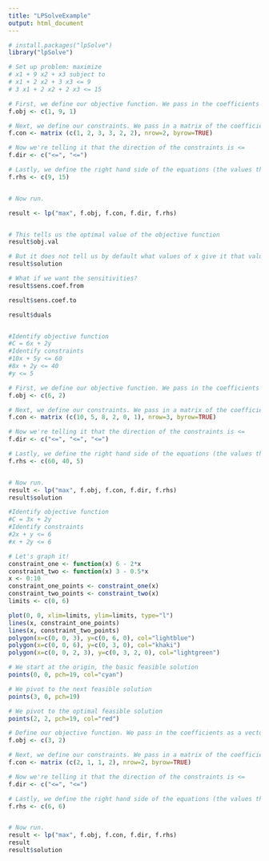 ```yaml
---
title: "LPSolveExample"
output: html_document
---
```


```r
# install.packages("lpSolve")
library("lpSolve")
```
  
  
```r
# Set up problem: maximize
# x1 + 9 x2 + x3 subject to
# x1 + 2 x2 + 3 x3 <= 9
# 3 x1 + 2 x2 + 2 x3 <= 15

# First, we define our objective function. We pass in the coefficients as a vector to f.obj
f.obj <- c(1, 9, 1)

# Next, we define our constraints. We pass in a matrix of the coefficients to f.con
f.con <- matrix (c(1, 2, 3, 3, 2, 2), nrow=2, byrow=TRUE)

# Now we're telling it that the direction of the constraints is <=
f.dir <- c("<=", "<=")

# Lastly, we define the right hand side of the equations (the values that the constraints are tied to)
f.rhs <- c(9, 15)


# Now run.

result <- lp("max", f.obj, f.con, f.dir, f.rhs)


# This tells us the optimal value of the objective function
result$obj.val

# But it does not tell us by default what values of x give it that value! 
result$solution

# What if we want the sensitivities? 
result$sens.coef.from

result$sens.coef.to

result$duals



```

```r
#Identify objective function
#C = 6x + 2y
#Identify constraints
#10x + 5y <= 60 
#8x + 2y <= 40
#y <= 5

# First, we define our objective function. We pass in the coefficients as a vector to f.obj
f.obj <- c(6, 2)

# Next, we define our constraints. We pass in a matrix of the coefficients to f.con
f.con <- matrix (c(10, 5, 8, 2, 0, 1), nrow=3, byrow=TRUE)

# Now we're telling it that the direction of the constraints is <=
f.dir <- c("<=", "<=", "<=")

# Lastly, we define the right hand side of the equations (the values that the constraints are tied to)
f.rhs <- c(60, 40, 5)


# Now run.
result <- lp("max", f.obj, f.con, f.dir, f.rhs)
result$solution

```

```r
#Identify objective function
#C = 3x + 2y
#Identify constraints
#2x + y <= 6
#x + 2y <= 6

# Let's graph it! 
constraint_one <- function(x) 6 - 2*x
constraint_two <- function(x) 3 - 0.5*x
x <- 0:10
constraint_one_points <- constraint_one(x)
constraint_two_points <- constraint_two(x)
limits <- c(0, 6)

plot(0, 0, xlim=limits, ylim=limits, type="l")
lines(x, constraint_one_points)
lines(x, constraint_two_points)
polygon(x=c(0, 0, 3), y=c(0, 6, 0), col="lightblue")
polygon(x=c(0, 0, 6), y=c(0, 3, 0), col="khaki")
polygon(x=c(0, 0, 2, 3), y=c(0, 3, 2, 0), col="lightgreen")

# We start at the origin, the basic feasible solution
points(0, 0, pch=19, col="cyan")

# We pivot to the next feasible solution
points(3, 0, pch=19)

# We pivot to the optimal feasible solution
points(2, 2, pch=19, col="red")

# Define our objective function. We pass in the coefficients as a vector to f.obj
f.obj <- c(3, 2)

# Next, we define our constraints. We pass in a matrix of the coefficients to f.con
f.con <- matrix (c(2, 1, 1, 2), nrow=2, byrow=TRUE)

# Now we're telling it that the direction of the constraints is <=
f.dir <- c("<=", "<=")

# Lastly, we define the right hand side of the equations (the values that the constraints are tied to)
f.rhs <- c(6, 6)


# Now run.
result <- lp("max", f.obj, f.con, f.dir, f.rhs)
result
result$solution

```


